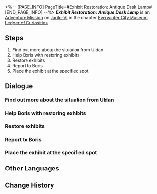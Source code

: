 <%-- [PAGE_INFO]
PageTitle=#Exhibit Restoration: Antique Desk Lamp#
[END_PAGE_INFO] --%>
{{Stub|Dialogue.}}
{{Mission Infobox
|id            = 8001209
|title         = 
|image         = <!--Mission Exhibit Restoration: Antique Desk Lamp.png-->
|type          = Adventure
|event_name    = 
|chapter       = Everwinter City Museum Ledger of Curiosities
|requirements  = 
|summary       = Belobog's History and Culture Museum will be opening soon. Uldan is collecting appropriate exhibits to ensure a successful opening.<br />You have helped Exhibit Restorer Boris restore the antique desk lamp, adding another valuable piece to the museum's collection.
|characters    = Boris; Trailblazer; Uldan
|startLocation = [[Jarilo-VI]] - [[Administrative District]]
|world         = Jarilo-VI
|area          = Administrative District
|prev          = 
|next          = 
|exp           = 
|credits       = 
|stellarJade   = 
|other         = 
}}
'''''Exhibit Restoration: Antique Desk Lamp''''' is an [[Adventure Mission]] on [[Jarilo-VI]] in the chapter [[Everwinter City Museum Ledger of Curiosities]].

==Steps==
# Find out more about the situation from Uldan
# Help Boris with restoring exhibits
# Restore exhibits
# Report to Boris
# Place the exhibit at the specified spot

<!--
==Gameplay Notes==

--><!--
==Trial Character==

-->
==Dialogue==
{{Stub Dialogue}}
===Find out more about the situation from Uldan===
{{Mission Description|type=adventure|location=Administrative District|Belobog's History and Culture Museum will be opening soon. Uldan is collecting appropriate exhibits to ensure a successful opening.<br />Boris, the restorer of the museum, seems to be troubled. Go and find him at the restoration room.}}
{{Dialogue Start}}
:{{tx}}
{{Dialogue End}}

===Help Boris with restoring exhibits===
{{Dialogue Start}}
:{{tx}}
{{Dialogue End}}

===Restore exhibits===
{{Dialogue Start}}
:{{tx}}
{{Dialogue End}}

===Report to Boris===
{{Dialogue Start}}
:{{tx}}
{{Dialogue End}}

===Place the exhibit at the specified spot===
{{Dialogue Start}}
:{{tx}}
{{Dialogue End}}

==Other Languages==
{{Other Languages
|en   = Exhibit Restoration: Antique Desk Lamp
|zhs  = 藏品修复•古董台灯
|zht  = 館藏修復•古董檯燈
|ja   = 収蔵品修復・アンティークの卓上ライト
|ko   = 소장품 수리•고물 스탠드
|es   = Restauración de objeto: lámpara de escritorio antigua
|fr   = Restauration de pièce d'exposition&nbsp;: Ancienne lampe de bureau
|ru   = Реставрация экспонатов: Антикварная лампа
|th   = ซ่อมแซมวัตถุจัดแสดง: โคมไฟโบราณ
|vi   = Chỉnh Sửa Vật Sưu Tập - Đèn Để Bàn Cổ
|de   = Restauration: Uralte Tischlampe
|id   = Perbaikan Koleksi: Lampu Meja Antik
|pt   = Restauração de Obras: Abajur Antigo
}}

==Change History==
{{Change History|1.1}}
